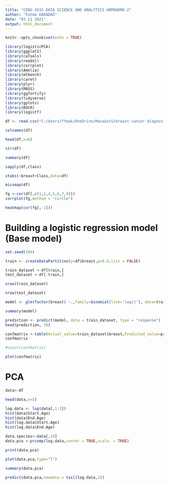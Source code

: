 ---
title: "CENG 4515 DATA SCIENCE AND ANALYTICS HOMEWORK-2"
author: "Fatma KARADAĞ"
date: "03 11 2021"
output: html_document
---


```{r setup, include=FALSE}
knitr::opts_chunk$set(echo = TRUE)
```


```{r}
library(logisticPCA)
library(ggplot2)
library(caTools)
library(readxl)
library(corrplot)
library(Amelia)
library(mlbench)
library(caret)
library(plyr)
library(MASS)
library(ggfortify)
library(tidyverse)
library(gplots)
library(ROCR)
library(logistf)

```





```{r}
df <- read.csv("C:/Users/ftmak/OneDrive/Masaüstü/breast cancer diagnosis .csv")
```

```{r}
colnames(df)
```


```{r}
head(df,n=6)
```


```{r}
str(df)
```

```{r}
summary(df)
```


```{r}
sapply(df,class)
```


```{r}
xtabs(~breast+Class,data=df)
```

```{r}
missmap(df)
```



```{r}
fg <-cor(df[,c(1,2,4,5,6,7,9)])
corrplot(fg,method = "circle")

```


```{r}
heatmap(cor(fg[,-1]))
```



# Building a logistic regression model (Base model)


```{r}
set.seed(100)

train <- createDataPartition(y=df$breast,p=0.8,list = FALSE)

train_dataset <-df[train,]
test_dataset <-df[-train,]
```



```{r}
nrow(train_dataset)
```

```{r}
nrow(test_dataset)
```

```{r}

model <- glm(factor(breast) ~.,family=binomial(link='logit'), data=train_dataset)

```



```{r}
summary(model)
```




```{r}
prediction <- predict(model, data = train_dataset, type = "response")
head(prediction, 10)


```




```{r}
confmatrix <-table(Actual_value=train_dataset$breast,Predicted_value=prediction >0.5)
confmatrix
```





```{r}
#count(confmatrix)
```

```{r}
plot(confmatrix)
```




# PCA

```{r}
data<-df

head(data,n=5)
```


```{r}
log.data <- log(data[,1:2])
hist(data$Start.Age)
hist(data$End.Age)
hist(log.data$Start.Age)
hist(log.data$End.Age)
```


```{r}
data.species<-data[,10]
data.pca <-prcomp(log.data,center = TRUE,scale. = TRUE)

print(data.pca)
```


```{r}
plot(data.pca,type="l")
```


```{r}
summary(data.pca)
```





```{r}

predict(data.pca,newdata = tail(log.data,2))
```

